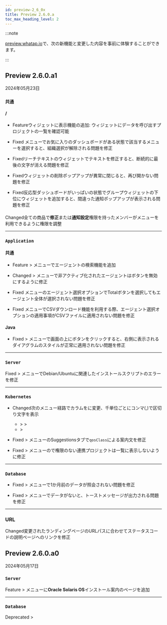 ```yaml
---
id: preview-2_6_0x
title: Preview 2.6.0.a
toc_max_heading_level: 2
---
```


<head>
<meta name="robots" content="noindex, nofollow"/>
</head>

:::note

[preview.whatap.io](https://preview.whatap.io)で、次の新機能と変更した内容を事前に体験することができます。 

:::

## Preview 2.6.0.a1

2024年05月23日

<div class='indentTab'>

### `共通`

#### <Cmdname sid="side_flexboard" /> / <Cmdname sid="side_integratedFlexboard" />

- <Status>Feature</Status>ウィジェットに<Cmdname sid="TTL07769" className="uitext" />表示機能の追加: ウィジェットにデータを呼び出すプロジェクトの一覧を確認可能

- <Status>Fixed</Status> <Cmdname sid="side_integratedFlexboard" className="uitext" />メニューでお気に入りのダッシュボードがある状態で該当するメニューを選択すると、組織選択が解除される問題を修正

- <Status>Fixed</Status>リーチテキストのウィジェットでテキストを修正すると、断続的に最後の文字が消える問題を修正

- <Status>Fixed</Status>ウィジェットの削除ポップアップが異常に閉じると、再び開かない問題を修正

- <Status>Fixed</Status>反応型ダッシュボードがいっぱいの状態でグループウィジェットの下位にウィジェットを追加すると、間違った通知ポップアップが表示される問題を修正

#### <Cmdname sid="side_maintenancePlan" />

<Status>Changed</Status>全ての商品で<b>修正</b>または<b>通知設定</b>権限を持ったメンバーが<Cmdname sid="side_maintenancePlan" className="uitext" />メニューを利用できるように権限を調整

---

### `Application`

#### 共通

- <Status>Feature</Status> <Cmdname sid="side_dashboard" className="uitext" /> &gt; <Cmdname sid="side_appDashboard" className="uitext" />メニューでエージェントの検索機能を追加

- <Status>Changed</Status> <Cmdname sid="side_management" className="uitext" /> &gt; <Cmdname sid="side_agentSetting" className="uitext" />メニューで非アクティブ化されたエージェントは<Cmdname sid="apply" className="uitext" />ボタンを無効にするように修正

- <Status>Fixed</Status> <Cmdname sid="side_statistics" className="uitext" />メニューのエージェント選択オプションで<UI>Total</UI>ボタンを選択してもエージェント全体が選択されない問題を修正

- <Status>Fixed</Status> <Cmdname sid="side_statistics" className="uitext" />メニューでCSVダウンロード機能を利用する際、エージェント選択オプションの適用事項がCSVファイルに適用されない問題を修正

#### Java

- <Status>Fixed</Status> <Cmdname sid="side_topology" className="uitext" /> &gt; <Cmdname sid="side_appTopology" className="uitext" />メニューで画面の上に<Cmdname sid="node_selection" className="uitext" />ボタンをクリックすると、右側に表示されるダイアグラムのスタイルが正常に適用されない問題を修正

---

### `Server`

<Status>Fixed</Status> <Cmdname sid="side_management" className="uitext" /> &gt; <Cmdname sid="side_agentInstall" className="uitext" />メニューでDebian/Ubuntuに関連したインストールスクリプトのエラーを修正

---

### `Kubernetes`

- <Status>Changed</Status>次のメニュー経路で<Cmdname sid="TTL06366" className="b500" />カラムを<Cmdname sid="thread_cpu_time" className="uitext" />に変更、千単位ごとにコンマ(,)で区切り文字を表示

  - <Cmdname sid="side_appl" className="uitext" /> &gt; <Cmdname sid="side_agentsConfiguration" className="uitext" /> &gt; <Cmdname sid="side_threadList" className="uitext" />
  - <Cmdname sid="side_management" className="uitext" /> &gt; <Cmdname sid="side_kubernetesAgentList" className="uitext" />

- <Status>Fixed</Status> <Cmdname sid="side_lab" className="uitext" /> &gt; <Cmdname sid="side_pendingPod" className="uitext" />メニューの<UI>Suggestions</UI>タブで`qosClass`による案内文を修正

- <Status>Fixed</Status> <Cmdname sid="side_management" className="uitext" /> &gt; <Cmdname sid="side_correlatedProjectManagement" className="uitext" />メニューの<Cmdname sid="TTL07016" className="uitext" />で<Cmdname sid="view_and_analysis" className="b600" />権限のない連携プロジェクトは一覧に表示しないように修正

---

### `Database`

- <Status>Fixed</Status> <Cmdname sid="side_dashboard" className="uitext" /> &gt; <Cmdname sid="side_dbMonitoring" className="uitext" />メニューで1か月前のデータが照会されない問題を修正

- <Status>Fixed</Status> <Cmdname sid="side_reportStat" className="uitext" /> &gt; <Cmdname sid="side_dbSqlStat" className="uitext" />メニューでデータがないと、トーストメッセージが出力される問題を修正

---

### URL

<Status>Changed</Status>変更されたランディングページのURLパスに合わせてステータスコードの説明ページへのリンクを修正

</div>

## Preview 2.6.0.a0

2024年05月17日

<div class='indentTab'>

### `Server`

<Status>Feature</Status> <Cmdname sid="side_management" className="uitext" /> &gt; <Cmdname sid="side_agentInstall" className="uitext" />メニューに**Oracle Solaris OS**インストール案内のページを追加

---

### `Database`

<Status>Deprecated</Status> <Cmdname sid="side_analysis" className="uitext" /> &gt; <Cmdname sid="side_dbTopSqlComparison" className="uitext" />

</div>
